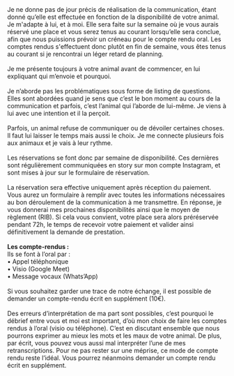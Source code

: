 
<div className="flex">
  <span className="text-2xl pr-2">
    <IoIosArrowDropright />
  </span>
  <section>
    Je ne donne pas de jour précis de réalisation de la communication, étant
    donné qu’elle est effectuée en fonction de la disponibilité de votre animal.
    Je m&apos;adapte à lui, et à moi. Elle sera faite sur la semaine où je vous
    aurais réservé une place et vous serez tenus au courant lorsqu’elle sera
    conclue, afin que nous puissions prévoir un créneau pour le compte rendu
    oral. Les comptes rendus s&apos;effectuent donc plutôt en fin de semaine,
    vous êtes tenus au courant si je rencontrai un léger retard de planning.
  </section>
</div>
<br />
<div className="flex">
  <span className="text-2xl pr-2">
    <IoIosArrowDropright />
  </span>
  <section>
    Je me présente toujours à votre animal avant de commencer, en lui expliquant
    qui m’envoie et pourquoi.
  </section>
</div>
<br />
<div className="flex">
  <span className="text-2xl pr-2">
    <IoIosArrowDropright />
  </span>
  <section>
    Je n’aborde pas les problématiques sous forme de listing de questions. Elles
    sont abordées quand je sens que c’est le bon moment au cours de la
    communication et parfois, c’est l’animal qui l’aborde de lui-même. Je viens
    à lui avec une intention et il la perçoit.
  </section>
</div>
<br />
<div className="flex">
  <span className="text-2xl pr-2">
    <IoIosArrowDropright />
  </span>
  <section>
    Parfois, un animal refuse de communiquer ou de dévoiler certaines choses. Il
    faut lui laisser le temps mais aussi le choix. Je me connecte plusieurs fois
    aux animaux et je vais à leur rythme.
  </section>
</div>
<br />
<div className="flex">
  <span className="text-2xl pr-2">
    <IoIosArrowDropright />
  </span>
  <section>
    Les réservations se font donc par semaine de disponibilité. Ces dernières
    sont régulièrement communiquées en story sur mon compte Instagram, et sont
    mises à jour sur le formulaire de réservation.
  </section>
</div>
<br />
<div className="flex">
  <span className="text-2xl pr-2">
    <IoIosArrowDropright />
  </span>
  <section>
    La réservation sera effective uniquement après réception du paiement. Vous
    aurez un formulaire à remplir avec toutes les informations nécessaires au
    bon déroulement de la communication à me transmettre. En réponse, je vous
    donnerai mes prochaines disponibilités ainsi que le moyen de règlement
    (RIB). Si cela vous convient, votre place sera alors préréservée pendant
    72h, le temps de recevoir votre paiement et valider ainsi définitivement la
    demande de prestation.
  </section>
</div>
<br />
<div className="flex">
  <span className="text-2xl pr-2">
    <IoIosArrowDropright />
  </span>
  <section>
    <strong>Les compte-rendus : </strong> <br />
    Ils se font à l’oral par : <br /> • Appel téléphonique <br /> • Visio (Google
    Meet) <br /> • Message vocaux (Whats’App) <br /> <br /> Si vous souhaitez garder
    une trace de notre échange, il est possible de demander un compte-rendu écrit
    en supplément (10€).
  </section>
</div>
<br />
<div className="flex">
  <span className="text-2xl pr-2">
    <CgDanger />
  </span>
  <section>
    Des erreurs d’interprétation de ma part sont possibles, c’est pourquoi le
    débrief entre vous et moi est important, d’où mon choix de faire les comptes
    rendus à l’oral (visio ou téléphone). C’est en discutant ensemble que nous
    pourrons exprimer au mieux les mots et les maux de votre animal. De plus,
    par écrit, vous pouvez vous aussi mal interpréter l’une de mes
    retranscriptions. Pour ne pas rester sur une méprise, ce mode de compte
    rendu reste l’idéal. Vous pourrez néanmoins demander un compte rendu écrit
    en supplément.
  </section>
</div>
